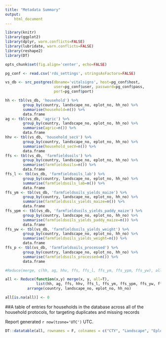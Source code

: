 ```yaml
---
title: "Metadata Summary"
output:
    html_document
---
```


``` r
library(knitr)
library(ggplot2)
library(dplyr, warn.conflicts=FALSE)
library(lubridate, warn.conflicts=FALSE)
library(reshape2)
library(DT)

opts_chunk$set(fig.align='center', echo=FALSE)

pg_conf <- read.csv('rds_settings', stringsAsFactors=FALSE)

vs_db <- src_postgres(dbname='vitalsigns', host=pg_conf$host,
                      user=pg_conf$user, password=pg_conf$pass,
                      port=pg_conf$port)

hh <- tbl(vs_db, 'household') %>%
        group_by(country, landscape_no, eplot_no, hh_no) %>% 
        summarise(household=n()) %>%
        data.frame
ag <- tbl(vs_db, 'agric') %>%
        group_by(country, landscape_no, eplot_no, hh_no) %>% 
        summarise(agric=n()) %>%
        data.frame
hhv <- tbl(vs_db, 'household_secV') %>%
        group_by(country, landscape_no, eplot_no, hh_no) %>% 
        summarise(household_secV=n()) %>%
        data.frame
ffs <- tbl(vs_db, 'farmfieldsoils') %>%
        group_by(country, landscape_no, eplot_no, hh_no) %>% 
        summarise(farmfieldsoils=n()) %>%
        data.frame
ffs_l <- tbl(vs_db, 'farmfieldsoils_lab') %>%
        group_by(country, landscape_no, eplot_no, hh_no) %>% 
        summarise(farmfieldsoils_lab=n()) %>%
        data.frame
ffs_ym <- tbl(vs_db, 'farmfieldsoils_yields_maize') %>%
        group_by(country, landscape_no, eplot_no, hh_no) %>% 
        summarise(farmfieldsoils_yields_maize=n()) %>%
        data.frame
ffs_ypm <- tbl(vs_db, 'farmfieldsoils_yields_paddy_maize') %>%
        group_by(country, landscape_no, eplot_no, hh_no) %>% 
        summarise(farmfieldsoils_yields_paddy_maize=n()) %>%
        data.frame
ffs_yw <- tbl(vs_db, 'farmfieldsoils_yields_weight') %>%
        group_by(country, landscape_no, eplot_no, hh_no) %>% 
        summarise(farmfieldsoils_yields_weight=n()) %>%
        data.frame
ffs_p <- tbl(vs_db, 'farmfieldsoils_processed') %>%
        group_by(country, landscape_no, eplot_no, hh_no) %>% 
        summarise(farmfieldsoils_processed=n()) %>%
        data.frame

#Reduce(merge, c(hh, ag, hhv, ffs, ffs_l, ffs_ym, ffs_ypm, ffs_yw), all=T)

all <- Reduce(function(x,y) merge(x, y, all=T),
              list(hh, ag, ffs, hhv, ffs_l, ffs_ym, ffs_ypm, ffs_yw, ffs_p)) %>%
          arrange(country, landscape_no, eplot_no, hh_no)

all[is.na(all)] <- 0
```

##A table of entries for households in the database across all of the household protocols, for targeting duplicates and missing records

Report generated `r now(tzone='UTC')` UTC.

```r
DT::datatable(all, rownames = F, colnames = c("CTY", "Landscape", "Eplot", "HH", "Household", "Agric", "FFS", "SecV", "FFS Lab", "Yields Maize", "Yields Paddy-Maize", "Yields Weight", "Processed Soils"))
```

